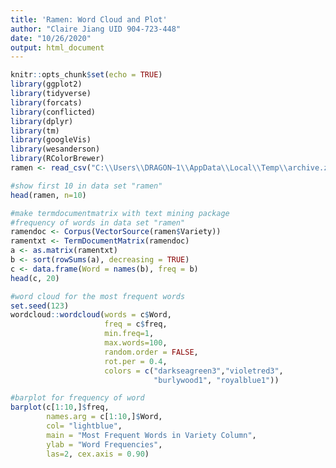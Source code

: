 ---
title: 'Ramen: Word Cloud and Plot'
author: "Claire Jiang UID 904-723-448"
date: "10/26/2020"
output: html_document
---

```{r setup, include=FALSE}
knitr::opts_chunk$set(echo = TRUE)
library(ggplot2)
library(tidyverse)
library(forcats)
library(conflicted)
library(dplyr)
library(tm)
library(googleVis)
library(wesanderson)
library(RColorBrewer)
ramen <- read_csv("C:\\Users\\DRAGON~1\\AppData\\Local\\Temp\\archive.zip")
```

```{r}
#show first 10 in data set "ramen"
head(ramen, n=10)
```

```{r}
#make termdocumentmatrix with text mining package
#frequency of words in data set "ramen"
ramendoc <- Corpus(VectorSource(ramen$Variety))
ramentxt <- TermDocumentMatrix(ramendoc)
a <- as.matrix(ramentxt)
b <- sort(rowSums(a), decreasing = TRUE)
c <- data.frame(Word = names(b), freq = b)
head(c, 20)

#word cloud for the most frequent words 
set.seed(123)
wordcloud::wordcloud(words = c$Word, 
                     freq = c$freq, 
                     min.freq=1, 
                     max.words=100,  
                     random.order = FALSE, 
                     rot.per = 0.4, 
                     colors = c("darkseagreen3","violetred3",
                                "burlywood1", "royalblue1"))

#barplot for frequency of word
barplot(c[1:10,]$freq, 
        names.arg = c[1:10,]$Word, 
        col= "lightblue", 
        main = "Most Frequent Words in Variety Column", 
        ylab = "Word Frequencies", 
        las=2, cex.axis = 0.90)
```

